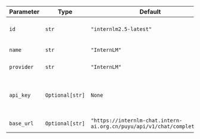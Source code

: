 | Parameter  | Type            | Default                                                                 | Description                                                                                      |
| ---------- | --------------- | ----------------------------------------------------------------------- | ------------------------------------------------------------------------------------------------ |
| `id`       | `str`           | `"internlm2.5-latest"`                                                  | The ID of the InternLM model to use                                                              |
| `name`     | `str`           | `"InternLM"`                                                            | The name of this chat model instance                                                             |
| `provider` | `str`           | `"InternLM"`                                                            | The provider of the model                                                                        |
| `api_key`  | `Optional[str]` | `None`                                                                  | The API key for authenticating with InternLM (defaults to environment variable INTERNLM_API_KEY) |
| `base_url` | `Optional[str]` | `"https://internlm-chat.intern-ai.org.cn/puyu/api/v1/chat/completions"` | The base URL for API requests                                                                    |
